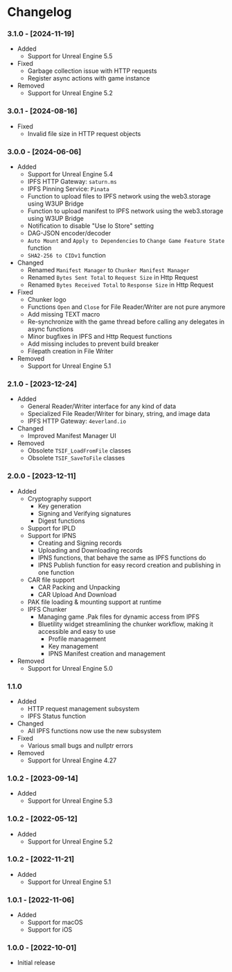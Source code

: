 
# Changelog
### 3.1.0 - [2024-11-19]
- Added
    - Support for Unreal Engine 5.5
- Fixed
    - Garbage collection issue with HTTP requests
    - Register async actions with game instance
- Removed
    - Support for Unreal Engine 5.2

### 3.0.1 - [2024-08-16]
- Fixed
    - Invalid file size in HTTP request objects

### 3.0.0 - [2024-06-06]
- Added
    - Support for Unreal Engine 5.4
    - IPFS HTTP Gateway: `saturn.ms`
    - IPFS Pinning Service: `Pinata`
    - Function to upload files to IPFS network using the web3.storage using W3UP Bridge
    - Function to upload manifest to IPFS network using the web3.storage using W3UP Bridge
    - Notification to disable "Use Io Store" setting
    - DAG-JSON encoder/decoder
    - `Auto Mount` and `Apply to Dependencies` to `Change Game Feature State` function
    - `SHA2-256 to CIDv1` function
- Changed
    - Renamed `Manifest Manager` to `Chunker Manifest Manager`
    - Renamed `Bytes Sent Total` to `Request Size` in Http Request
    - Renamed `Bytes Received Total` to `Response Size` in Http Request
- Fixed
    - Chunker logo
    - Functions `Open` and `Close` for File Reader/Writer are not pure anymore
    - Add missing TEXT macro
    - Re-synchronize with the game thread before calling any delegates in async functions
    - Minor bugfixes in IPFS and Http Request functions
    - Add missing includes to prevent build breaker
    - Filepath creation in File Writer
- Removed
    - Support for Unreal Engine 5.1

### 2.1.0 - [2023-12-24]
- Added
    - General Reader/Writer interface for any kind of data
    - Specialized File Reader/Writer for binary, string, and image data
    - IPFS HTTP Gateway: `4everland.io`
- Changed
    - Improved Manifest Manager UI
- Removed
    - Obsolete `TSIF_LoadFromFile` classes
    - Obsolete `TSIF_SaveToFile` classes

### 2.0.0 - [2023-12-11]
- Added
    - Cryptography support
        - Key generation
        - Signing and Verifying signatures
        - Digest functions
    - Support for IPLD
    - Support for IPNS
        - Creating and Signing records
        - Uploading and Downloading records
        - IPNS functions, that behave the same as IPFS functions do
        - IPNS Publish function for easy record creation and publishing in one function
    - CAR file support
        - CAR Packing and Unpacking
        - CAR Upload And Download
    - PAK file loading & mounting support at runtime
    - IPFS Chunker
        - Managing game .Pak files for dynamic access from IPFS
        - Bluetility widget streamlining the chunker workflow, making it accessible and easy to use
            - Profile management
            - Key management
            - IPNS Manifest creation and management
- Removed
  - Support for Unreal Engine 5.0

### 1.1.0
- Added
    - HTTP request management subsystem
    - IPFS Status function
- Changed
    - All IPFS functions now use the new subsystem
- Fixed
    - Various small bugs and nullptr errors
- Removed
    - Support for Unreal Engine 4.27

### 1.0.2 - [2023-09-14]
- Added
    - Support for Unreal Engine 5.3

### 1.0.2 - [2022-05-12]
- Added
    - Support for Unreal Engine 5.2

### 1.0.2 - [2022-11-21]
- Added
    - Support for Unreal Engine 5.1

### 1.0.1 - [2022-11-06]
- Added
    - Support for macOS
    - Support for iOS

### 1.0.0 - [2022-10-01]
- Initial release
